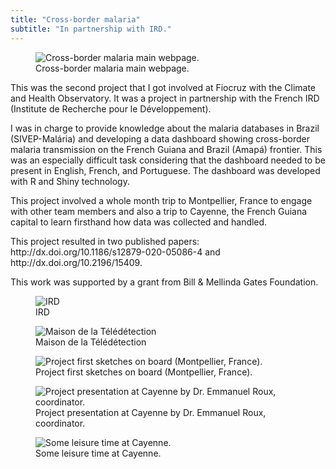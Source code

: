 ```yaml
---
title: "Cross-border malaria"
subtitle: "In partnership with IRD."
---
```


![Cross-border malaria main webpage.](images/malaria-1400.webp){fig-align="center"}

This was the second project that I got involved at Fiocruz with the Climate and Health Observatory. It was a project in partnership with the French IRD (Institute de Recherche pour le Développement).

I was in charge to provide knowledge about the malaria databases in Brazil (SIVEP-Malária) and developing a data dashboard showing cross-border malaria transmission on the French Guiana and Brazil (Amapá) frontier. This was an especially difficult task considering that the dashboard needed to be present in English, French, and Portuguese. The dashboard was developed with R and Shiny technology.

This project involved a whole month trip to Montpellier, France to engage with other team members and also a trip to Cayenne, the French Guiana capital to learn firsthand how data was collected and handled.

This project resulted in two published papers: http://dx.doi.org/10.1186/s12879-020-05086-4 and http://dx.doi.org/10.2196/15409.

This work was supported by a grant from Bill & Mellinda Gates Foundation.

![IRD](images/montpellier3-1400-02.webp){fig-align="center"}

![Maison de la Télédétection](images/montpellier2-1400-01.webp){fig-align="center"}

![Project first sketches on board (Montpellier, France).](images/montpellier1-1400-01.webp){fig-align="center"}

![Project presentation at Cayenne by Dr. Emmanuel Roux, coordinator.](images/cayenne2-1400-01.webp){fig-align="center"}

![Some leisure time at Cayenne.](images/cayenne1-1400-01.webp){fig-align="center"}

